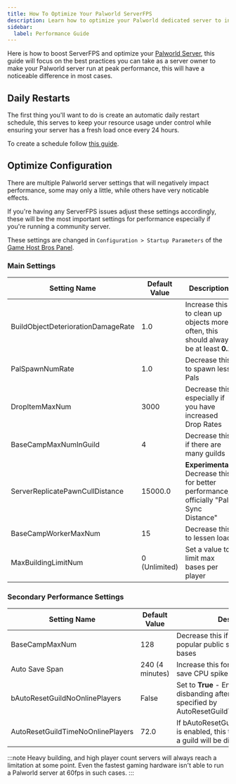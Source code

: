 ```yaml
---
title: How To Optimize Your Palworld ServerFPS
description: Learn how to optimize your Palworld dedicated server to increase serverfps and keep your server running as smooth as possible with this Palworld performance guide.
sidebar:
  label: Performance Guide
---
```


Here is how to boost ServerFPS and optimize your [Palworld Server](https://www.gamehostbros.com/palworld-server-hosting/), this guide will focus on the best practices you can take as a server owner to make your Palworld server run at peak performance, this will have a noticeable difference in most cases.

## Daily Restarts

The first thing you'll want to do is create an automatic daily restart schedule, this serves to keep your resource usage under control while ensuring your server has a fresh load once every 24 hours.

To create a schedule follow [this guide](/getting-started/schedules/).

## Optimize Configuration

There are multiple Palworld server settings that will negatively impact performance, some may only a little, while others have very noticable effects. 

If you're having any ServerFPS issues adjust these settings accordingly, these will be the most important settings for performance especially if you're running a community server.
 
These settings are changed in `Configuration > Startup Parameters` of the [Game Host Bros Panel](https://panel.gamehostbros.com/).

### Main Settings

| Setting Name | Default Value | Description |
|--------------|---------------|-------------|
| BuildObjectDeteriorationDamageRate | 1.0 | Increase this to clean up objects more often, this should always be at least **0.1** |
| PalSpawnNumRate | 1.0 | Decrease this to spawn less Pals |
| DropItemMaxNum | 3000 | Decrease this especially if you have increased Drop Rates |
| BaseCampMaxNumInGuild | 4 | Decrease this if there are many guilds |
| ServerReplicatePawnCullDistance | 15000.0 | **Experimental**. Decrease this for better performance, officially "Pal Sync Distance" |
| BaseCampWorkerMaxNum | 15 | Decrease this to lessen load |
| MaxBuildingLimitNum | 0 (Unlimited) | Set a value to limit max bases per player |

### Secondary Performance Settings

| Setting Name | Default Value | Description |
|--------------|---------------|-------------|
| BaseCampMaxNum | 128 | Decrease this if you're running a popular public server with a lot of bases |
| Auto Save Span | 240 (4 minutes)| Increase this for less frequent auto save CPU spikes |
| bAutoResetGuildNoOnlinePlayers | False | Set to **True** - Enables guild disbanding after the duration specified by AutoResetGuildTimeNoOnlinePlayers |
| AutoResetGuildTimeNoOnlinePlayers | 72.0 | If bAutoResetGuildNoOnlinePlayers is enabled, this the time limit before a guild will be disbanded |

:::note
Heavy building, and high player count servers will always reach a limitation at some point. Even the fastest gaming hardware isn't able to run a Palworld server at 60fps in such cases.
:::


